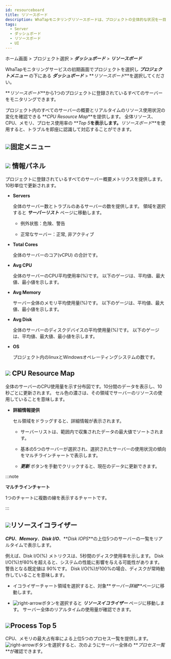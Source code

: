 ```yaml
---
id: resourceboard
title: リソースボード
description: WhaTapモニタリングリソースボードは、プロジェクトの全体的な状況を一目で把握するための機能を提供します。
tags:
  - Server
  - ダッシュボード
  - リソースボード
  - UI
---
```


ホーム画面 > プロジェクト選択 > **_ダッシュボード_** > **_リソースボード_**

WhaTapモニタリングサービスの初期画面でプロジェクトを選択し **_プロジェクトメニュー_** の下にある **_ダッシュボード_** > **_リソースボード_**を選択してください。

<ImgLang img='server-resourceboard.png' desc='リソースボード'/>

**_リソースボード_**から1つのプロジェクトに登録されているすべてのサーバーをモニタリングできます。 

プロジェクト内のすべてのサーバーの概要とリアルタイムのリソース使用状況の変化を確認できる **_CPU Resource Map_**を提供します。 全体リソース、CPU、メモリ、プロセス使用率の **_Top 5_**を表示します。**_リソースボード_**を使用すると、トラブルを即座に認識して対応することができます。

## ![](/img/number-01.png)固定メニュー


<Dashboardstaticdef />

## ![](/img/number-02.png) 情報パネル

プロジェクトに登録されているすべてのサーバー概要メトリクスを提供します。10秒単位で更新されます。

- **Servers**  

  全体のサーバー数とトラブルのあるサーバーの数を提供します。 領域を選択すると **_サーバーリスト_** ページに移動します。

  - 例外状態：<span class='vslow'>危険</span>、<span class='slow'>警告</span>

  - 正常なサーバー：<span class='snormal'>正常</span>, <span class='k8s-normal'>非アクティブ</span>

- **Total Cores**  

  全体のサーバーのコア(vCPU) の合計です。

- **Avg CPU**  

  全体のサーバーのCPU平均使用率(%)です。 以下のゲージは、平均値、最大値、最小値を示します。

- **Avg Memory**  

  サーバー全体のメモリ平均使用量(%)です。 以下のゲージは、平均値、最大値、最小値を示します。

- **Avg Disk**  

  全体のサーバーのディスクデバイスの平均使用量(%)です。 以下のゲージは、平均値、最大値、最小値を示します。

- **OS**  

  プロジェクト内のlinuxとWindowsオペレーティングシステムの数です。

## ![](/img/number-03.png) CPU Resource Map

全体のサーバーのCPU使用量を示す分布図です。10分間のデータを表示し、10秒ごとに更新されます。 セル色の濃さは、その領域でサーバーのリソースの使用していることを意味します。

- **詳細情報提供**

  セル領域をドラッグすると、詳細情報が表示されます。

  <ImgLang img='server-resourcemap.png' desc='リソースマップ'/>

  - サーバーリストは、範囲内で収集されたデータの最大値でソートされます。

  - 基本の5つのサーバーが選択され、選択されたサーバーの使用状況の傾向をマルチラインチャートで表示します。

  - **_更新_** ボタンを手動でクリックすると、現在のデータに更新できます。 

:::note

**マルチラインチャート**

1つのチャートに複数の線を表示するチャートです。

:::

## ![](/img/number-04.png)リソースイコライザー

**_CPU_**、**_Memory_**、**_Disk I/O_**、**_Disk IOPS_**の上位5つのサーバーの一覧をリアルタイムで表示します。

例えば、Disk I/O(%) メトリクスは、5秒間のディスク使用率を示します。 Disk I/O(%)が80%を超えると、システムの性能に影響を与える可能性があります。警告となる既定値は 90%です。 Disk I/O(%)が100%の場合、ディスクが常時動作していることを意味します。

- イコライザーチャート領域を選択すると、対象**_サーバー詳細_**ページに移動します。 

- ![right-arrow](/img/right-arrow.svg)ボタンを選択すると **_リソースイコライザー_** ページに移動します。 サーバー全体のリアルタイムの使用量が確認できます。

## ![](/img/number-05.png)Process Top 5

CPU、メモリの最大占有率による上位5つのプロセス一覧を提供します。 ![right-arrow](/img/right-arrow.svg)ボタンを選択すると、次のようにサーバー全体の **_プロセス一覧_**が確認できます。 

<ImgLang img='server-process-list-dt.png' desc='サーバープロセス一覧'/>

